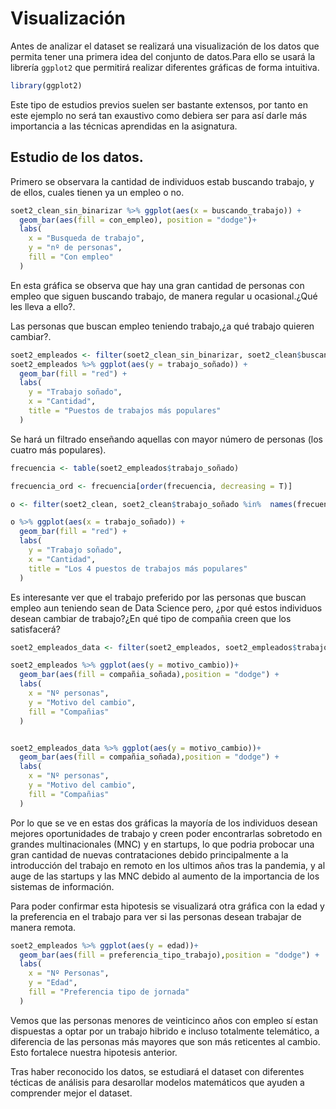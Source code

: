 # Visualización 

Antes de analizar el dataset se realizará una visualización de los datos que permita tener una primera idea del conjunto de datos.Para ello se usará la librería `ggplot2` que permitirá realizar diferentes gráficas de forma intuitiva.

```r
library(ggplot2)
```

Este tipo de estudios previos suelen ser bastante extensos, por tanto en este ejemplo no será tan exaustivo como debiera ser para así darle más importancia a las técnicas aprendidas en la asignatura. 

## Estudio de los datos.

Primero se observara la cantidad de individuos estab buscando trabajo, y de ellos, cuales tienen ya un empleo o no.

```r
soet2_clean_sin_binarizar %>% ggplot(aes(x = buscando_trabajo)) +
  geom_bar(aes(fill = con_empleo), position = "dodge")+
  labs(
    x = "Busqueda de trabajo",
    y = "nº de personas",
    fill = "Con empleo"
  )
```

En esta gráfica se observa que hay una gran cantidad de personas con empleo que siguen buscando trabajo, de manera regular u ocasional.¿Qué les lleva a ello?.

Las personas que buscan empleo teniendo trabajo,¿a qué trabajo quieren cambiar?.

```r
soet2_empleados <- filter(soet2_clean_sin_binarizar, soet2_clean$buscando_trabajo %in% c("Yes", "Casually"))
soet2_empleados %>% ggplot(aes(y = trabajo_soñado)) +
  geom_bar(fill = "red") +
  labs(
    y = "Trabajo soñado",
    x = "Cantidad",
    title = "Puestos de trabajos más populares"
  )
```

Se hará un filtrado enseñando aquellas con mayor número de personas (los cuatro más populares).

```r
frecuencia <- table(soet2_empleados$trabajo_soñado)

frecuencia_ord <- frecuencia[order(frecuencia, decreasing = T)]

o <- filter(soet2_clean, soet2_clean$trabajo_soñado %in%  names(frecuencia_ord[1:4]) )

o %>% ggplot(aes(x = trabajo_soñado)) +
  geom_bar(fill = "red") +
  labs(
    y = "Trabajo soñado",
    x = "Cantidad",
    title = "Los 4 puestos de trabajos más populares"
  )
```


Es interesante ver que el trabajo preferido por las personas que buscan empleo aun teniendo sean de Data Science pero, ¿por qué estos individuos desean cambiar de trabajo?¿En qué tipo de compañia creen que los satisfacerá?


```r
soet2_empleados_data <- filter(soet2_empleados, soet2_empleados$trabajo_soñado == "Data science/ Data Analytics")

soet2_empleados %>% ggplot(aes(y = motivo_cambio))+
  geom_bar(aes(fill = compañia_soñada),position = "dodge") +
  labs(
    x = "Nº personas",
    y = "Motivo del cambio",
    fill = "Compañias"
  )


soet2_empleados_data %>% ggplot(aes(y = motivo_cambio))+
  geom_bar(aes(fill = compañia_soñada),position = "dodge") +
  labs(
    x = "Nº personas",
    y = "Motivo del cambio",
    fill = "Compañias"
  )
```

Por lo que se ve en estas dos gráficas la mayoría de los individuos desean mejores oportunidades de trabajo y creen poder encontrarlas sobretodo en grandes multinacionales (MNC) y en startups, lo que podria probocar una gran cantidad de nuevas contrataciones debido principalmente a la introducción del trabajo en remoto en los ultimos años tras la pandemia, y al auge de las startups y las MNC debido al aumento de la importancia de los sistemas de información.

Para poder confirmar esta hipotesis se visualizará otra gráfica con la edad y la preferencia en el trabajo para ver si las personas desean trabajar de manera remota.

```r
soet2_empleados %>% ggplot(aes(y = edad))+
  geom_bar(aes(fill = preferencia_tipo_trabajo),position = "dodge") +
  labs(
    x = "Nº Personas",
    y = "Edad",
    fill = "Preferencia tipo de jornada"
  )

```

Vemos que las personas menores de veinticinco años con empleo sí estan dispuestas a optar por un trabajo hibrido e incluso totalmente telemático, a diferencia de las personas más mayores que son más reticentes al cambio. Esto fortalece nuestra hipotesis anterior.

Tras haber reconocido los datos, se estudiará el dataset con diferentes técticas de análisis para desarollar modelos matemáticos que ayuden a comprender mejor el dataset.



